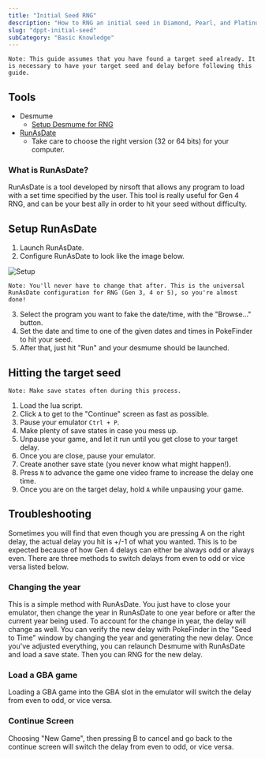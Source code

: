 ```yaml
---
title: "Initial Seed RNG"
description: "How to RNG an initial seed in Diamond, Pearl, and Platinum"
slug: "dppt-initial-seed"
subCategory: "Basic Knowledge"
---
```


```
Note: This guide assumes that you have found a target seed already. It is necessary to have your target seed and delay before following this guide.
```

## Tools

- Desmume
  - [Setup Desmume for RNG](https://www.pokemonrng.com/desmume-setup)
- [RunAsDate](https://www.nirsoft.net/utils/run_as_date.html)
  - Take care to choose the right version (32 or 64 bits) for your computer.

### What is RunAsDate?

RunAsDate is a tool developed by nirsoft that allows any program to load with a set time specified by the user. This tool is really useful for Gen 4 RNG, and can be your best ally in order to hit your seed without difficulty.

## Setup RunAsDate

1. Launch RunAsDate.
2. Configure RunAsDate to look like the image below.

![Setup](../../images/Diamond-Pearl-Platinum/Initial-Seed/Setup.png)

```
Note: You'll never have to change that after. This is the universal RunAsDate configuration for RNG (Gen 3, 4 or 5), so you're almost done!
```

3. Select the program you want to fake the date/time, with the "Browse..." button.
4. Set the date and time to one of the given dates and times in PokeFinder to hit your seed.
5. After that, just hit "Run" and your desmume should be launched.

## Hitting the target seed

```
Note: Make save states often during this process.
```

1. Load the lua script.
2. Click `A` to get to the "Continue" screen as fast as possible.
3. Pause your emulator `Ctrl + P`.
4. Make plenty of save states in case you mess up.
5. Unpause your game, and let it run until you get close to your target delay.
6. Once you are close, pause your emulator.
7. Create another save state (you never know what might happen!).
8. Press `N` to advance the game one video frame to increase the delay one time.
9. Once you are on the target delay, hold `A` while unpausing your game.

## Troubleshooting

Sometimes you will find that even though you are pressing A on the right delay, the actual delay you hit is +/-1 of what you wanted. This is to be expected because of how Gen 4 delays can either be always odd or always even. There are three methods to switch delays from even to odd or vice versa listed below.

### Changing the year

This is a simple method with RunAsDate. You just have to close your emulator, then change the year in RunAsDate to one year before or after the current year being used. To account for the change in year, the delay will change as well. You can verify the new delay with PokeFinder in the "Seed to Time" window by changing the year and generating the new delay. Once you've adjusted everything, you can relaunch Desmume with RunAsDate and load a save state. Then you can RNG for the new delay.

### Load a GBA game

Loading a GBA game into the GBA slot in the emulator will switch the delay from even to odd, or vice versa.

### Continue Screen

Choosing "New Game", then pressing B to cancel and go back to the continue screen will switch the delay from even to odd, or vice versa.
